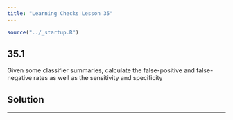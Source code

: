 ```yaml
---
title: "Learning Checks Lesson 35"
---
```


```r
source("../_startup.R")
```

## 35.1

Given some classifier summaries, calculate the false-positive and false-negative rates as well as the sensitivity and specificity

::: {.callout-note}
## Solution

:::

--------


